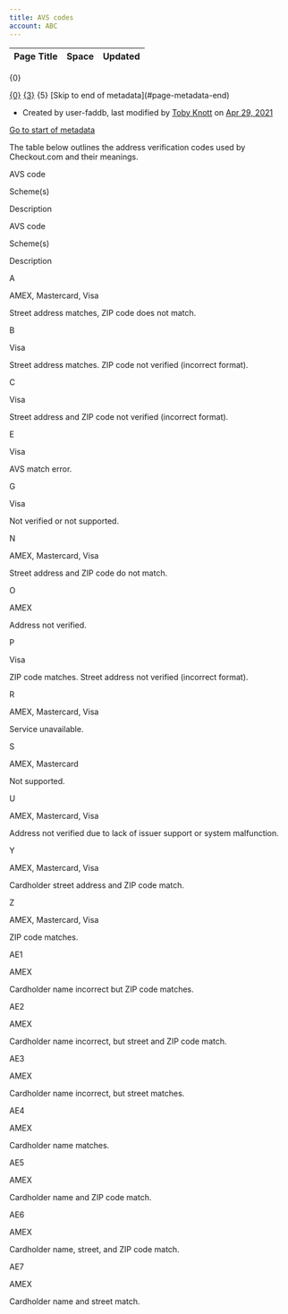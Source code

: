 ```yaml
---
title: AVS codes
account: ABC
---
```


<table class="aui"> <thead> <tr class="header"> <th class="search-result-title">Page Title</th> <th class="search-result-space">Space</th> <th class="search-result-date">Updated</th> </tr> </thead> </table> <p class="search-result-count">{0}</p> <tr class="search-result"> <td class="search-result-title"><a href="{1}" class="content-type-{2}"><span>{0}</span></a></td> <td class="search-result-space"><a class="space" href="/display/{4}/" title="{3}">{3}</a></td> <td class="search-result-date"><span class="date" title="{6}">{5}</span></td> </tr> [Skip to end of metadata](#page-metadata-end)

*   Created by user-faddb, last modified by [Toby Knott](    /display/~toby.knott
    ) on [Apr 29, 2021](/pages/diffpagesbyversion.action?pageId=2785359&selectedPageVersions=2&selectedPageVersions=3 "Show changes")

[Go to start of metadata](#page-metadata-start)

The table below outlines the address verification codes used by Checkout.com and their meanings.

AVS code

Scheme(s)

Description

AVS code

Scheme(s)

Description

A

AMEX, Mastercard, Visa

Street address matches, ZIP code does not match.

B

Visa

Street address matches. ZIP code not verified (incorrect format).

C

Visa

Street address and ZIP code not verified (incorrect format).

E

Visa

AVS match error.

G

Visa

Not verified or not supported.

N

AMEX, Mastercard, Visa

Street address and ZIP code do not match.

O

AMEX

Address not verified.

P

Visa

ZIP code matches. Street address not verified (incorrect format).

R

AMEX, Mastercard, Visa

Service unavailable.

S

AMEX, Mastercard

Not supported.

U

AMEX, Mastercard, Visa

Address not verified due to lack of issuer support or system malfunction.

Y

AMEX, Mastercard, Visa

Cardholder street address and ZIP code match.

Z

AMEX, Mastercard, Visa

ZIP code matches.

AE1

AMEX

Cardholder name incorrect but ZIP code matches.

AE2

AMEX

Cardholder name incorrect, but street and ZIP code match.

AE3

AMEX

Cardholder name incorrect, but street matches.

AE4

AMEX

Cardholder name matches.

AE5

AMEX

Cardholder name and ZIP code match.

AE6

AMEX

Cardholder name, street, and ZIP code match.

AE7

AMEX

Cardholder name and street match.
